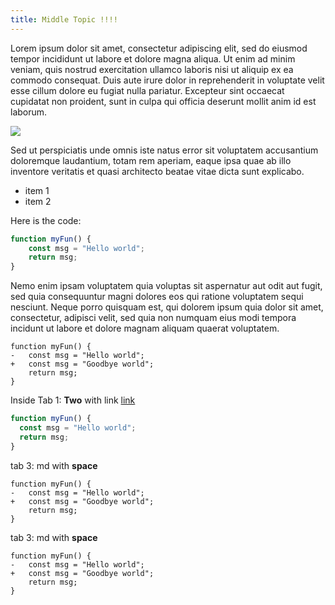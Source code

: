 ```yaml
---
title: Middle Topic !!!!
---
```


Lorem ipsum dolor sit amet, consectetur adipiscing elit, sed do eiusmod tempor incididunt ut labore et dolore magna aliqua. Ut enim ad minim veniam, quis nostrud exercitation ullamco laboris nisi ut aliquip ex ea commodo consequat. Duis aute irure dolor in reprehenderit in voluptate velit esse cillum dolore eu fugiat nulla pariatur. Excepteur sint occaecat cupidatat non proident, sunt in culpa qui officia deserunt mollit anim id est laborum.

![](img/pic1.jpg)

Sed ut perspiciatis unde omnis iste natus error sit voluptatem accusantium doloremque laudantium, totam rem aperiam, eaque ipsa quae ab illo inventore veritatis et quasi architecto beatae vitae dicta sunt explicabo. 

- item 1
- item 2

Here is the code:

```typescript
function myFun() {
    const msg = "Hello world";
    return msg;
}
```

Nemo enim ipsam voluptatem quia voluptas sit aspernatur aut odit aut fugit, sed quia consequuntur magni dolores eos qui ratione voluptatem sequi nesciunt. Neque porro quisquam est, qui dolorem ipsum quia dolor sit amet, consectetur, adipisci velit, sed quia non numquam eius modi tempora incidunt ut labore et dolore magnam aliquam quaerat voluptatem.

```diff-typescript
function myFun() {
-   const msg = "Hello world";
+   const msg = "Goodbye world"; 
    return msg;
}
```

<TabContainer id="groupOne" >
<Tab label="Python">

Inside Tab 1: **Two** with link [link](https://angular.io/)

</Tab>

<Tab label="Java-Script">

```typescript
function myFun() {
  const msg = "Hello world";
  return msg;
}
```

</Tab>
<Tab label="Java">

tab 3: md with **space**
```diff-typescript
function myFun() {
-   const msg = "Hello world";
+   const msg = "Goodbye world";
    return msg;
}
```
</Tab>
<Tab label="Not Common Id">

tab 3: md with **space**
```diff-typescript
function myFun() {
-   const msg = "Hello world";
+   const msg = "Goodbye world";
    return msg;
}
```
</Tab>

</TabContainer>